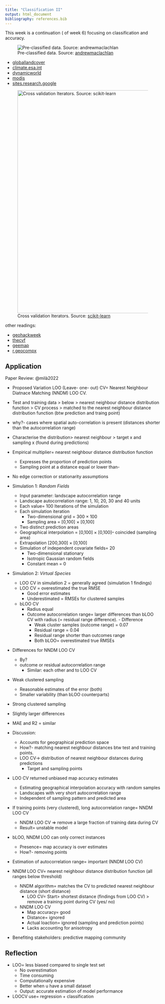 ```yaml
---
title: "Classification II"
output: html_document
bibliography: references.bib
---
```


::: column-body
This week is a continuation ( of week 6) focusing on classification and accuracy.
:::

![Pre-classified data. Source: [andrewmaclachlan](https://andrewmaclachlan.github.io/CASA0023-lecture-7/?panelset1=data2#6)](images/pre%20classified%20data.png){fig-align="center"}

::: column-body
-   [globallandcover](http://www.globallandcover.com/home_en.html?type=data)
-   [climate.esa.int](https://climate.esa.int/en/projects/land-cover/data/)
-   [dynamicworld](https://www.dynamicworld.app/explore/)
-   [modis](https://modis.gsfc.nasa.gov/data/dataprod/mod12.php)
-   [sites.research.google](https://sites.research.google/open-buildings/)
:::

![Cross validation Iterators. Source: [scikit-learn](https://scikit-learn.org/stable/modules/cross_validation.html)](images/cv3.png){fig-align="center" width="723"}

other readings:

-   [geohackweek](https://geohackweek.github.io/GoogleEarthEngine/05-classify-imagery/)
-   [thecvf](https://openaccess.thecvf.com/content_cvpr_2017/papers/Achanta_Superpixels_and_Polygons_CVPR_2017_paper.pdf)
-   [geemap](https://geemap.org/notebooks/32_supervised_classification/)
-   [r.geocompx](https://r.geocompx.org/spatial-cv.html)

## Application

::: column-body
Paper Review: @milà2022

-   Proposed Variation LOO (Leave- one- out) CV= Nearest Neighbour Diatnace Matching (NNDM) LOO CV.

-   Test and training data \> below \> nearest neighbour distance distribution function \> CV process \> matched to the nearest neighbour distance distribution function (btw prediction and traing point)

-   why?- cases where spatial auto-correlation is present (distances shorter than the autocorrelation range)

-   Characterise the distribution\> nearest neighbour \> target x and sampling x (found during predictions)

-   Empirical multiplier= nearest neighbour distance distribution function

    -   Expresses the proportion of prediction points
    -   Sampling point at a distance equal or lower than-

-   No edge correction or stationarity assumptions

-   Simulation 1: *Random Fields*

    -   Input parameter: landscape autocorrelation range
    -   Landscape autocorrelation range: 1, 10, 20, 30 and 40 units
    -   Each value= 100 Iterations of the simulation
    -   Each simulation iteration
        -   Two-dimensional grid = 300 × 100
        -   Sampling area = \[0,100\] × \[0,100\]
    -   Two distinct prediction areas
    -   Geographical interpolation = \[0,100\] × \[0,100\]-- coincided (sampling area)
    -   Extrapolation \[200,300\] × \[0,100\]
    -   Simulation of independent covariate fields= 20
        -   Two-dimensional stationary
        -   Isotropic Gaussian random fields
        -   Constant mean = 0

-   Simulation 2: *Virtual Species*

    -   LOO CV in simulation 2 = generally agreed (simulation 1 findings)
    -   LOO CV = overestimated the true RMSE
        -   Good error estimates
        -   Underestimated = RMSEs for clustered samples
    -   bLOO CV
        -   Radius equal
        -   Outcome autocorrelation range= larger differences than bLOO CV with radius (= residual range difference). - Difference
            -   Weak cluster samples (outcome range) = 0.07
            -   Residual range = 0.04
            -   Residual range shorter than outcomes range
            -   Both bLOO= overestimated true RMSEs

-   Differences for NNDM LOO CV

    -   By?
    -   outcome or residual autocorrelation range
        -   Similar: each other and to LOO CV

-   Weak clustered sampling

    -   Reasonable estimates of the error (both)
    -   Smaller variability (than bLOO counterparts)

-   Strong clustered sampling

-   Slightly larger differences

-   MAE and R2 = similar

-   Discussion:

    -   Accounts for geographical prediction space
    -   How?- matching nearest neighbour distances btw test and training points.
    -   LOO CV-\> distribution of nearest neighbour distances during predictions
        -   Target and sampling points

-   LOO CV returned unbiased map accuracy estimates

    -   Estimating geographical interpolation accuracy with random samples
    -   Landscapes with very short autocorrelation range
    -   Independent of sampling pattern and predicted area

-   If training points (very clustered), long autocorrelation range= NNDM LOO CV

    -   NNDM LOO CV =\> remove a large fraction of training data during CV
    -   Result= unstable model

-   bLOO, NNDM LOO can only correct instances

    -   Presence= map accuracy is over estimates
    -   How?- removing points

-   Estimation of autocorrelation range= important (NNDM LOO CV)

-   NNDM LOO CV= nearest neighbour distance distribution function (all ranges below threshold)

    -   NNDM algorithm= matches the CV to predicted nearest neighbour distance (short distance)
        -   LOO CV= Start\> shortest distance (findings from LOO CV) \> remove a training point during CV (yes/ no)
    -   NNDM LOO CV
        -   Map accuracy= good
        -   Distance= ignored
        -   Actual loaction= ignored (sampling and prediction points)
        -   Lacks accounting for anisotropy

-   Benefiting stakeholders: predictive mapping community
:::

## Reflection

::: column-body
-   LOO= less biased compared to single test set
    -   No overestimation
    -   Time consuming
    -   Computationally expensive
    -   Better when u have a small dataset
    -   Output: accurate estimation of model performance
-   LOOCV use= regression + classification
:::
